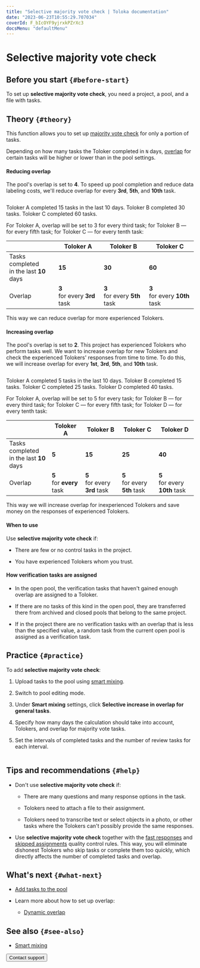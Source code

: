 ```yaml
---
title: "Selective majority vote check | Toloka documentation"
date: "2023-06-23T10:55:29.707034"
coverId: F_bIcOYF9yjrxkPZrXc3
docsMenu: "defaultMenu"
---
```


# Selective majority vote check

## Before you start `{#before-start}`

To set up **selective majority vote check**, you need a project, a pool, and a file with tasks.

## Theory `{#theory}`
This function allows you to set up [majority vote check](/docs/guide/mvote) for only a portion of tasks.

Depending on how many tasks the Toloker completed in `N` days, [overlap](/docs/glossary#overlap) for certain tasks will be higher or lower than in the pool settings.

<Cut title="How it works">

#### Reducing overlap

The pool's overlap is set to **4**. To speed up pool completion and reduce data labeling costs, we'll reduce overlap for every **3rd**, **5th**, and **10th** task.

<Image width="700px" withBackground imageId="3a0b1b1de826089bb1d9ff49735c0b6a" alt="" />

Toloker A completed 15 tasks in the last 10 days. Toloker B completed 30 tasks. Toloker C completed 60 tasks.

For Toloker A, overlap will be set to 3 for every third task; for Toloker B — for every fifth task; for Toloker C — for every tenth task:

| | Toloker A | Toloker B | Toloker C
--- | ---- | --------- | ---------
Tasks completed<br/>in the last **10** days | **15** | **30** | **60**
Overlap | **3**<br/>for every **3rd** task | **3**<br/>for every **5th** task | **3**<br/>for every **10th** task

This way we can reduce overlap for more experienced Tolokers.

#### Increasing overlap

The pool's overlap is set to **2**. This project has experienced Tolokers who perform tasks well. We want to increase overlap for new Tolokers and check the experienced Tolokers' responses from time to time. To do this, we will increase overlap for every **1st**, **3rd**, **5th**, and **10th** task.

<Image width="700px" withBackground imageId="c41dcba77548d1282c87b51948160871" alt="" />

Toloker A completed 5 tasks in the last 10 days. Toloker B completed 15 tasks. Toloker C completed 25 tasks. Toloker D completed 40 tasks.

For Toloker A, overlap will be set to 5 for every task; for Toloker B — for every third task; for Toloker C — for every fifth task; for Toloker D — for every tenth task:

| | Toloker A | Toloker B | Toloker C | Toloker D
--- | ---- | --------- | --------- | ---------
Tasks completed<br/>in the last **10** days | **5** | **15** | **25** | **40**
Overlap | **5**<br/>for **every** task | **5**<br/>for every **3rd** task | **5**<br/>for every **5th** task | **5**<br/>for every **10th** task

This way we will increase overlap for inexperienced Tolokers and save money on the responses of experienced Tolokers.

</Cut>

#### When to use

Use **selective majority vote check** if:

- There are few or no control tasks in the project.

- You have experienced Tolokers whom you trust.

#### How verification tasks are assigned

- In the open pool, the verification tasks that haven't gained enough overlap are assigned to a Toloker.

- If there are no tasks of this kind in the open pool, they are transferred there from archived and closed pools that belong to the same project.

- If in the project there are no verification tasks with an overlap that is less than the specified value, a random task from the current open pool is assigned as a verification task.

## Practice `{#practice}`
To add **selective majority vote check**:

1. Upload tasks to the pool using [smart mixing](/docs/guide/distribute-tasks-by-pages#smart-mixing).

1. Switch to pool editing mode.

1. Under **Smart mixing** settings, click **Selective increase in overlap for general tasks**.

1. Specify how many days the calculation should take into account, Tolokers, and overlap for majority vote tasks.

1. Set the intervals of completed tasks and the number of review tasks for each interval.

<Cut title="Example">

<Image width="700px" withBackground imageId="3a0b1b1de826089bb1d9ff49735c0b6a" alt="" />

</Cut>

## Tips and recommendations `{#help}`
- Don't use **selective majority vote check** if:

    - There are many questions and many response options in the task.

    - Tolokers need to attach a file to their assignment.

    - Tolokers need to transcribe text or select objects in a photo, or other tasks where the Tolokers can't possibly provide the same responses.

- Use **selective majority vote check** together with the [fast responses](/docs/guide/quick-answers) and [skipped assignments](/docs/guide/skipped-assignments) quality control rules. This way, you will eliminate dishonest Tolokers who skip tasks or complete them too quickly, which directly affects the number of completed tasks and overlap.

## What's next `{#what-next}`

- [Add tasks to the pool](/docs/guide/pool)

- Learn more about how to set up overlap:

    - [Dynamic overlap](/docs/guide/dynamic-overlap)

## See also `{#see-also}`

- [Smart mixing](/docs/guide/distribute-tasks-by-pages#smart-mixing)

<Button view="defaultInverse" size="l" type="link" url="/docs/guide/troubleshooting/support?form-source=guide-selective-mvote">Contact support</Button>